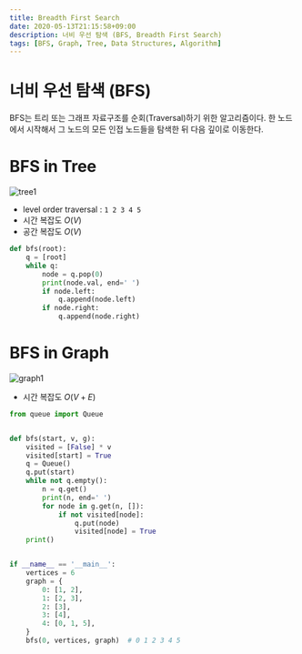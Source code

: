 ```yaml
---
title: Breadth First Search
date: 2020-05-13T21:15:58+09:00
description: 너비 우선 탐색 (BFS, Breadth First Search)
tags: [BFS, Graph, Tree, Data Structures, Algorithm]
---
```


# 너비 우선 탐색 (BFS)

BFS는 트리 또는 그래프 자료구조를 순회(Traversal)하기 위한 알고리즘이다. 한 노드에서 시작해서 그 노드의 모든 인접 노드들을 탐색한 뒤 다음 깊이로 이동한다.

# BFS in Tree

![tree1](./tree12.gif)

- level order traversal : `1 2 3 4 5`
- 시간 복잡도 $O(V)$
- 공간 복잡도 $O(V)$

```py
def bfs(root):
    q = [root]
    while q:
        node = q.pop(0)
        print(node.val, end=' ')
        if node.left:
            q.append(node.left)
        if node.right:
            q.append(node.right)
```

# BFS in Graph

![graph1](./graph1.jpg)

- 시간 복잡도 $O(V+E)$

```py
from queue import Queue


def bfs(start, v, g):
    visited = [False] * v
    visited[start] = True
    q = Queue()
    q.put(start)
    while not q.empty():
        n = q.get()
        print(n, end=' ')
        for node in g.get(n, []):
            if not visited[node]:
                q.put(node)
                visited[node] = True
    print()


if __name__ == '__main__':
    vertices = 6
    graph = {
        0: [1, 2],
        1: [2, 3],
        2: [3],
        3: [4],
        4: [0, 1, 5],
    }
    bfs(0, vertices, graph)  # 0 1 2 3 4 5
```
